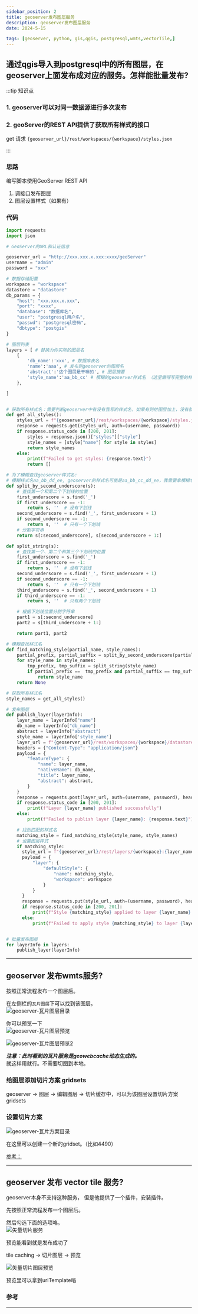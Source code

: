 ```yaml
---
sidebar_position: 2
title: geoserver发布图层服务
description: geoserver发布图层服务
date: 2024-5-15

tags: [geoserver, python, gis,qgis, postgresql,wmts,vectorTile,]
---
```



## 通过qgis导入到postgresql中的所有图层，在geoserver上面发布成对应的服务。怎样能批量发布?


:::tip 知识点

### 1. geoserver可以对同一数据源进行多次发布  

### 2. geoServer的REST API提供了获取所有样式的接口

get 请求 `{geoserver_url}/rest/workspaces/{workspace}/styles.json`



:::

### 思路  

编写脚本使用GeoServer REST API   

1. 调接口发布图层  
2. 图层设置样式（如果有）  

### 代码
```py 
import requests
import json

# GeoServer的URL和认证信息

geoserver_url = "http://xxx.xxx.x.xxx:xxxx/geoServer"
username = "admin"
password = "xxx"

# 数据存储配置
workspace = "workspace"
datastore = "datastore"
db_params = {
    "host": "xxx.xxx.x.xxx",
    "port": "xxxx",
    "database": "数据库名",
    "user": "postgresql用户名",
    "passwd": "postgresql密码",
    "dbtype": "postgis"
}

# 图层列表
layers = [ # 替换为你实际的图层名
    {
        'db_name':'xxx', # 数据库表名
        'name':'aaa', # 发布到geoserver的图层名
        'abstract':'这个图层是干嘛的', # 图层摘要
        'style_name':'aa_bb_cc' # 模糊的geoserver样式名 （这里懒得写完整的样式名，后面写方法来匹配了）
    },

]


# 获取所有样式名：需要判断geoserver中有没有我写的样式名，如果有则给图层加上，没有就不加样式了
def get_all_styles():
    styles_url = f"{geoserver_url}/rest/workspaces/{workspace}/styles.json"
    response = requests.get(styles_url, auth=(username, password))
    if response.status_code in [200, 201]:
        styles = response.json()["styles"]["style"]
        style_names = [style["name"] for style in styles]
        return style_names
    else:
        print(f"Failed to get styles: {response.text}")
        return []

# 为了模糊查找geoserver样式名: 
# 模糊样式名aa_bb_dd_ee, geoserver的样式名可能是aa_bb_cc_dd_ee，我需要拿模糊名去找对应的geoserver中的样式名    
def split_by_second_underscore(s):
    # 查找第一个和第二个下划线的位置
    first_underscore = s.find('_')
    if first_underscore == -1:
        return s, ''  # 没有下划线
    second_underscore = s.find('_', first_underscore + 1)
    if second_underscore == -1:
        return s, ''  # 只有一个下划线
    # 分割字符串
    return s[:second_underscore], s[second_underscore + 1:]

def split_string(s):
    # 查找第一个、第二个和第三个下划线的位置
    first_underscore = s.find('_')
    if first_underscore == -1:
        return s, ''  # 没有下划线
    second_underscore = s.find('_', first_underscore + 1)
    if second_underscore == -1:
        return s, ''  # 只有一个下划线
    third_underscore = s.find('_', second_underscore + 1)
    if third_underscore == -1:
        return s, ''  # 只有两个下划线

    # 根据下划线位置分割字符串
    part1 = s[:second_underscore]
    part2 = s[third_underscore + 1:]

    return part1, part2

# 模糊查找样式名
def find_matching_style(partial_name, style_names):
    partial_prefix, partial_suffix = split_by_second_underscore(partial_name)
    for style_name in style_names:
        tmp_prefix, tmp_suffix = split_string(style_name)
        if partial_prefix ==  tmp_prefix and partial_suffix == tmp_suffix:
            return style_name
    return None

# 获取所有样式名
style_names = get_all_styles()

# 发布图层
def publish_layer(layerInfo):
    layer_name = layerInfo["name"]
    db_name = layerInfo["db_name"]
    abstract = layerInfo["abstract"]
    style_name = layerInfo['style_name']
    layer_url = f"{geoserver_url}/rest/workspaces/{workspace}/datastores/{datastore}/featuretypes"
    headers = {"Content-Type": "application/json"}
    payload = {
        "featureType": {
            "name": layer_name,
            "nativeName": db_name,
            "title": layer_name,
            "abstract": abstract,
        }
    }
    response = requests.post(layer_url, auth=(username, password), headers=headers, json=payload)
    if response.status_code in [200, 201]:
        print(f"Layer {layer_name} published successfully")
    else:
        print(f"Failed to publish layer {layer_name}: {response.text}")

    # 找到匹配的样式名
    matching_style = find_matching_style(style_name, style_names)
    # 设置图层样式
    if matching_style:
      style_url = f"{geoserver_url}/rest/layers/{workspace}:{layer_name}"
      payload = {
          "layer": {
              "defaultStyle": {
                  "name": matching_style,
                  "workspace": workspace
              }
          }
      }
      response = requests.put(style_url, auth=(username, password), headers=headers, json=payload)
      if response.status_code in [200, 201]:
          print(f"Style {matching_style} applied to layer {layer_name} successfully")
      else:
          print(f"Failed to apply style {matching_style} to layer {layer_name}: {response.text}")


# 批量发布图层
for layerInfo in layers:
    publish_layer(layerInfo)
```


---





## geoserver 发布wmts服务?  

按照正常流程发布一个图层后。  

在左侧栏的`瓦片图层`下可以找到该图层。  
![geoserver-瓦片图层目录](./img/发布图层服务/瓦片图层.png)  

你可以预览一下  
![geoserver-瓦片图层预览](./img/发布图层服务/瓦片图层预览.png)  

![geoserver-瓦片图层预览2](./img/发布图层服务/预览2.png)  

***注意：此时看到的瓦片服务是geowebcache动态生成的。***  
就这样用就行。不需要切图到本地。

### 给图层添加切片方案 gridsets  

geoserver -> 图层 -> 编辑图层 -> 切片缓存中，可以为该图层设置切片方案gridsets 

### 设置切片方案  

![geoserver-瓦片方案目录](./img/发布图层服务/切片方案.png)  

在这里可以创建一个新的gridset。（比如4490）  





[参考：](https://blog.csdn.net/qq_45956730/article/details/129792761)

---

## geoserver 发布 vector tile 服务?  

geoserver本身不支持这种服务， 但是他提供了一个插件，安装插件。  

先按照正常流程发布一个图层后。  

然后勾选下面的选项咯。  
![矢量切片服务](./img/发布图层服务/发布矢量切片服务.png)  


预览能看到就是发布成功了  

tile caching -> 切片图层 -> 预览   

![矢量切片图层预览](./img/发布图层服务/矢量切片图层预览.png)   



预览里可以拿到urlTemplate咯    



### 参考    
[](https://blog.csdn.net/Sakura1998gis/article/details/130192062)


---



